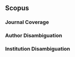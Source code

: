 ## Scopus

### Journal Coverage {.unnumbered}


### Author Disambiguation {.unnumbered}


### Institution Disambiguation {.unnumbered}




